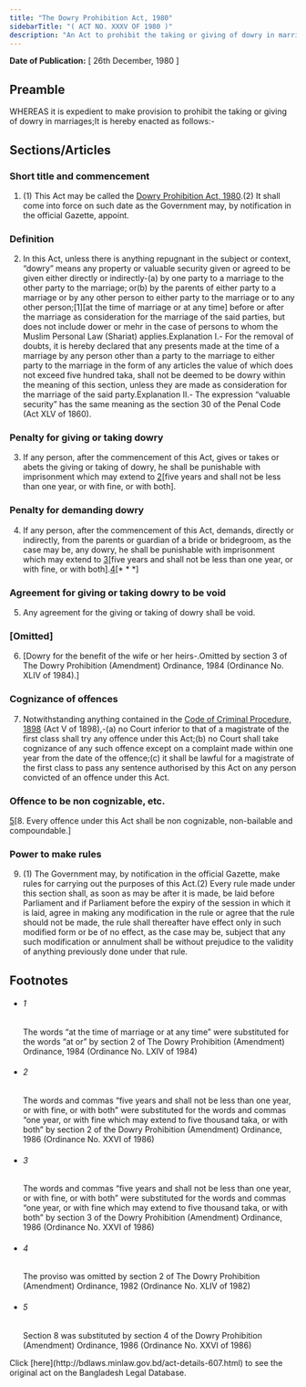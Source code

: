 ```yaml
---
title: "The Dowry Prohibition Act, 1980"
sidebarTitle: "( ACT NO. XXXV OF 1980 )"
description: "An Act to prohibit the taking or giving of dowry in marriages."
---
```


**Date of Publication:** [ 26th December, 1980 ]

## Preamble

WHEREAS it is expedient to make provision to prohibit the taking or giving of dowry in marriages;It is hereby enacted as follows:-

## Sections/Articles

### Short title and commencement

1. (1) This Act may be called the [Dowry Prohibition Act, 1980](/act-607.html "Dowry Prohibition Act, 1980").(2) It shall come into force on such date as the Government may, by notification in the official Gazette, appoint.

### Definition

2. In this Act, unless there is anything repugnant in the subject or context, “dowry” means any property or valuable security given or agreed to be given either directly or indirectly-(a) by one party to a marriage to the other party to the marriage; or(b) by the parents of either party to a marriage or by any other person to either party to the marriage or to any other person;[1][at the time of marriage or at any time] before or after the marriage as consideration for the marriage of the said parties, but does not include dower or mehr in the case of persons to whom the Muslim Personal Law (Shariat) applies.Explanation I.- For the removal of doubts, it is hereby declared that any presents made at the time of a marriage by any person other than a party to the marriage to either party to the marriage in the form of any articles the value of which does not exceed five hundred taka, shall not be deemed to be dowry within the meaning of this section, unless they are made as consideration for the marriage of the said party.Explanation II.- The expression “valuable security” has the same meaning as the section 30 of the Penal Code (Act XLV of 1860).

### Penalty for giving or taking dowry

3. If any person, after the commencement of this Act, gives or takes or abets the giving or taking of dowry, he shall be punishable with imprisonment which may extend to [2](1)[five years and shall not be less than one year, or with fine, or with both].

### Penalty for demanding dowry

4. If any person, after the commencement of this Act, demands, directly or indirectly, from the parents or guardian of a bride or bridegroom, as the case may be, any dowry, he shall be punishable with imprisonment which may extend to [3](1)[five years and shall not be less than one year, or with fine, or with both].[4](2)[\* \* \*]

### Agreement for giving or taking dowry to be void

5. Any agreement for the giving or taking of dowry shall be void.

### [Omitted]

6. [Dowry for the benefit of the wife or her heirs-.Omitted by section 3 of The Dowry Prohibition (Amendment) Ordinance, 1984 (Ordinance No. XLIV of 1984).]

### Cognizance of offences

7. Notwithstanding anything contained in the [Code of Criminal Procedure, 1898](/act-75.html "Code of Criminal Procedure, 1898") (Act V of 1898),-(a) no Court inferior to that of a magistrate of the first class shall try any offence under this Act;(b) no Court shall take cognizance of any such offence except on a complaint made within one year from the date of the offence;(c) it shall be lawful for a magistrate of the first class to pass any sentence authorised by this Act on any person convicted of an offence under this Act.

### Offence to be non cognizable, etc.

[5](1)[8. Every offence under this Act shall be non cognizable, non-bailable and compoundable.]

### Power to make rules

9. (1) The Government may, by notification in the official Gazette, make rules for carrying out the purposes of this Act.(2) Every rule made under this section shall, as soon as may be after it is made, be laid before Parliament and if Parliament before the expiry of the session in which it is laid, agree in making any modification in the rule or agree that the rule should not be made, the rule shall thereafter have effect only in such modified form or be of no effect, as the case may be, subject that any such modification or annulment shall be without prejudice to the validity of anything previously done under that rule.

## Footnotes

- ###### 1

  The words “at the time of marriage or at any time” were substituted for the words “at or” by section 2 of The Dowry Prohibition (Amendment) Ordinance, 1984 (Ordinance No. LXIV of 1984)

- ###### 2

  The words and commas “five years and shall not be less than one year, or with fine, or with both” were substituted for the words and commas “one year, or with fine which may extend to five thousand taka, or with both” by section 2 of the Dowry Prohibition (Amendment) Ordinance, 1986 (Ordinance No. XXVI of 1986)

- ###### 3

  The words and commas “five years and shall not be less than one year, or with fine, or with both” were substituted for the words and commas “one year, or with fine which may extend to five thousand taka, or with both” by section 3 of the Dowry Prohibition (Amendment) Ordinance, 1986 (Ordinance No. XXVI of 1986)

- ###### 4

  The proviso was omitted by section 2 of The Dowry Prohibition (Amendment) Ordinance, 1982 (Ordinance No. XLIV of 1982)

- ###### 5

  Section 8 was substituted by section 4 of the Dowry Prohibition (Amendment) Ordinance, 1986 (Ordinance No. XXVI of 1986)

<Note>
  Click [here](http://bdlaws.minlaw.gov.bd/act-details-607.html) to see the original act on the Bangladesh Legal Database.
</Note>
